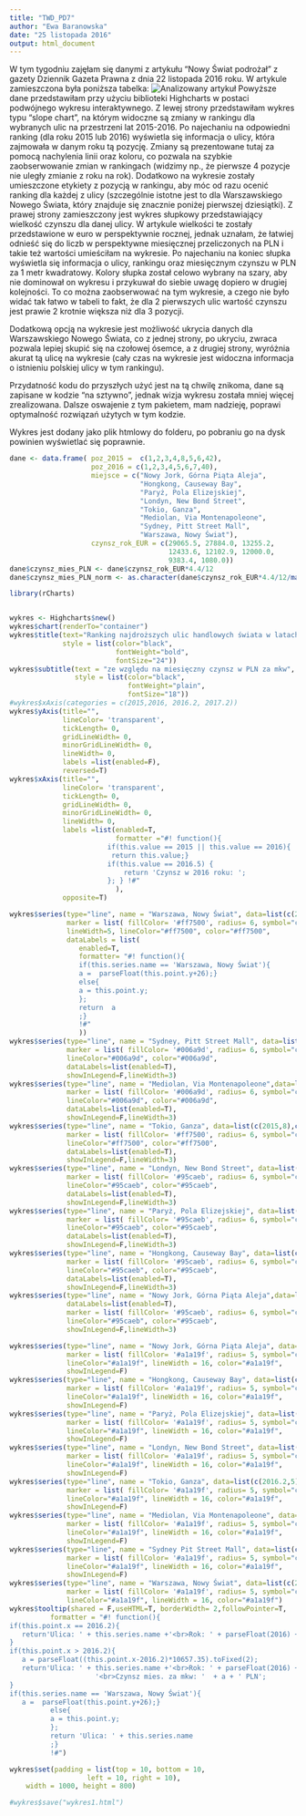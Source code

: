 ---
title: "TWD_PD7"
author: "Ewa Baranowska"
date: "25 listopada 2016"
output: html_document
---


W tym tygodniu zajęłam się danymi z artykułu "Nowy Świat podrożał" z gazety Dziennik Gazeta Prawna z dnia 22 listopada 2016 roku. W artykule zamieszczona była poniższa tabelka:
![Analizowany artykuł](dane.jpg)
Powyższe dane przedstawiłam przy użyciu biblioteki Highcharts w postaci podwójnego wykresu interaktywnego. Z lewej strony przedstawiłam wykres typu "slope chart", na którym widoczne są zmiany w rankingu dla wybranych ulic na przestrzeni lat 2015-2016. Po najechaniu na odpowiedni ranking (dla roku 2015 lub 2016) wyświetla się informacja o ulicy, która zajmowała w danym roku tą pozycję. Zmiany są prezentowane tutaj za pomocą nachylenia linii oraz koloru, co pozwala na szybkie zaobserwowanie zmian w rankingach (widzimy np., że pierwsze 4 pozycje nie uległy zmianie z roku na rok). Dodatkowo na wykresie zostały umieszczone etykiety z pozycją w rankingu, aby móc od razu ocenić ranking dla każdej z ulicy (szczególnie istotne jest to dla Warszawskiego Nowego Świata, który znajduje się znacznie poniżej pierwszej dziesiątki).
Z prawej strony zamieszczony jest wykres słupkowy przedstawiający wielkość czynszu dla danej ulicy. W artykule wielkości te zostały przedstawione w euro w perspektywnie rocznej, jednak uznałam, że łatwiej odnieść się do liczb w perspektywne miesięcznej przeliczonych na PLN i takie też wartości umieściłam na wykresie. Po najechaniu na koniec słupka wyświetla się informacja o ulicy, rankingu oraz miesięcznym czynszu w PLN za 1 metr kwadratowy. Kolory słupka został celowo wybrany na szary, aby nie dominował on wykresu i przykuwał do siebie uwagę dopiero w drugiej kolejności. 
To co można zaobserwować na tym wykresie, a czego nie było widać tak łatwo w tabeli to fakt, że dla 2 pierwszych ulic wartość czynszu jest prawie 2 krotnie większa niż dla 3 pozycji.

Dodatkową opcją na wykresie jest możliwość ukrycia danych dla Warszawskiego Nowego Świata, co z jednej strony, po ukryciu, zwraca pozwala lepiej skupić się na czołowej ósemce, a z drugiej strony, wyróżnia akurat tą ulicę na wykresie (cały czas na wykresie jest widoczna informacja o istnieniu polskiej ulicy w tym rankingu).

Przydatność kodu do przyszłych użyć jest na tą chwilę znikoma, dane są zapisane w kodzie "na sztywno", jednak wizja wykresu została mniej więcej zrealizowana. Dalsze oswajenie z tym pakietem, mam nadzieję, poprawi optymalność rozwiązań użytych w tym kodzie. 

Wykres jest dodany jako plik htmlowy do folderu, po pobraniu go na dysk powinien wyświetlać się poprawnie.


```{r}

dane <- data.frame( poz_2015 =  c(1,2,3,4,8,5,6,42),
                    poz_2016 = c(1,2,3,4,5,6,7,40),
                    miejsce = c("Nowy Jork, Górna Piąta Aleja",
                                "Hongkong, Causeway Bay",
                                "Paryż, Pola Elizejskiej",
                                "Londyn, New Bond Street",
                                "Tokio, Ganza",
                                "Mediolan, Via Montenapoleone",
                                "Sydney, Pitt Street Mall",
                                "Warszawa, Nowy Świat"),
                    czynsz_rok_EUR = c(29065.5, 27884.0, 13255.2,
                                       12433.6, 12102.9, 12000.0,
                                       9383.4, 1080.0))
dane$czynsz_mies_PLN <- dane$czynsz_rok_EUR*4.4/12
dane$czynsz_mies_PLN_norm <- as.character(dane$czynsz_rok_EUR*4.4/12/max(dane$czynsz_rok_EUR*4.4/12)+2016.2)

library(rCharts)


wykres <- Highcharts$new()
wykres$chart(renderTo="container")
wykres$title(text="Ranking najdroższych ulic handlowych świata w latach 2015-2016",
             style = list(color="black",
                          fontWeight="bold",
                          fontSize="24"))
wykres$subtitle(text = "ze względu na miesięczny czynsz w PLN za mkw",
                style = list(color="black",
                             fontWeight="plain",
                             fontSize="18"))
#wykres$xAxis(categories = c(2015,2016, 2016.2, 2017.2))
wykres$yAxis(title="",
             lineColor= 'transparent',
             tickLength= 0,
             gridLineWidth= 0,
             minorGridLineWidth= 0,
             lineWidth= 0,
             labels =list(enabled=F),
             reversed=T)
wykres$xAxis(title="",
             lineColor= 'transparent',
             tickLength= 0,
             gridLineWidth= 0,
             minorGridLineWidth= 0,
             lineWidth= 0,
             labels =list(enabled=T,
                          formatter ="#! function(){
                        if(this.value == 2015 || this.value == 2016){
                         return this.value;}
                        if(this.value == 2016.5) {
                            return 'Czynsz w 2016 roku: ';
                        }; } !#"
                          ),
             opposite=T)

wykres$series(type="line", name = "Warszawa, Nowy Świat", data=list(c(2015,16),c(2016,14)),
              marker = list( fillColor= '#ff7500', radius= 6, symbol="circle" ),
              lineWidth=5, lineColor="#ff7500", color="#ff7500",
              dataLabels = list(
                 enabled=T,
                 formatter= "#! function(){
                 if(this.series.name == 'Warszawa, Nowy Świat'){
                 a =  parseFloat(this.point.y+26);}
                 else{
                 a = this.point.y;
                 };
                 return  a
                 ;}
                 !#"
                 ))
wykres$series(type="line", name = "Sydney, Pitt Street Mall", data=list(c(2015,6),c(2016,7)),
              marker = list( fillColor= '#006a9d', radius= 6, symbol="circle" ),
              lineColor="#006a9d", color="#006a9d",
              dataLabels=list(enabled=T),
              showInLegend=F,lineWidth=3)
wykres$series(type="line", name = "Mediolan, Via Montenapoleone",data=list(c(2015,5),c(2016,6)),
              marker = list( fillColor= '#006a9d', radius= 6, symbol="circle" ),
              lineColor="#006a9d", color="#006a9d",
              dataLabels=list(enabled=T),
              showInLegend=F,lineWidth=3)
wykres$series(type="line", name = "Tokio, Ganza", data=list(c(2015,8),c(2016,5)),
              marker = list( fillColor= '#ff7500', radius= 6, symbol="circle" ),
              lineColor="#ff7500", color="#ff7500",
              dataLabels=list(enabled=T),
              showInLegend=F,lineWidth=3)
wykres$series(type="line", name = "Londyn, New Bond Street", data=list(c(2015,4),c(2016,4)),
              marker = list( fillColor= '#95caeb', radius= 6, symbol="circle" ),
              lineColor="#95caeb", color="#95caeb",
              dataLabels=list(enabled=T),
              showInLegend=F,lineWidth=3)
wykres$series(type="line", name = "Paryż, Pola Elizejskiej", data=list(c(2015,3),c(2016,3)),
              marker = list( fillColor= '#95caeb', radius= 6, symbol="circle" ),
              lineColor="#95caeb", color="#95caeb",
              dataLabels=list(enabled=T),
              showInLegend=F,lineWidth=3)
wykres$series(type="line", name = "Hongkong, Causeway Bay", data=list(c(2015,2),c(2016,2)),
              marker = list( fillColor= '#95caeb', radius= 6, symbol="circle" ),
              lineColor="#95caeb", color="#95caeb",
              dataLabels=list(enabled=T),
              showInLegend=F,lineWidth=3)
wykres$series(type="line", name = "Nowy Jork, Górna Piąta Aleja",data=list(c(2015,1),c(2016,1)),
              dataLabels=list(enabled=T),
              marker = list( fillColor= '#95caeb', radius= 6, symbol="circle" ),
              lineColor="#95caeb", color="#95caeb",
              showInLegend=F,lineWidth=3)

wykres$series(type="line", name = "Nowy Jork, Górna Piąta Aleja", data=list(c(2016.2,1),c(2017.2,1)),
              marker = list( fillColor= '#a1a19f', radius= 5, symbol="circle" ),
              lineColor="#a1a19f", lineWidth = 16, color="#a1a19f",
              showInLegend=F)
wykres$series(type="line", name = "Hongkong, Causeway Bay", data=list(c(2016.2,2),c(2017.15935043264,2)),
              marker = list( fillColor= '#a1a19f', radius= 5, symbol="circle" ),
              lineColor="#a1a19f", lineWidth = 16, color="#a1a19f",
              showInLegend=F)
wykres$series(type="line", name = "Paryż, Pola Elizejskiej", data=list(c(2016.2,3),c(2016.65604582753,3)),
              marker = list( fillColor= '#a1a19f', radius= 5, symbol="circle" ),
              lineColor="#a1a19f", lineWidth = 16, color="#a1a19f",
              showInLegend=F)
wykres$series(type="line", name = "Londyn, New Bond Street", data=list(c(2016.2,4),c(2016.6277786379,4)),
              marker = list( fillColor= '#a1a19f', radius= 5, symbol="circle" ),
              lineColor="#a1a19f", lineWidth = 16, color="#a1a19f",
              showInLegend=F)
wykres$series(type="line", name = "Tokio, Ganza", data=list(c(2016.2,5),c(2016.61640088765,5)),
              marker = list( fillColor= '#a1a19f', radius= 5, symbol="circle" ),
              lineColor="#a1a19f", lineWidth = 16, color="#a1a19f",
              showInLegend=F)
wykres$series(type="line", name = "Mediolan, Via Montenapoleone", data=list(c(2016.2,6),c(2016.61286060794,6)),
              marker = list( fillColor= '#a1a19f', radius= 5, symbol="circle" ),
              lineColor="#a1a19f", lineWidth = 16, color="#a1a19f",
              showInLegend=F)
wykres$series(type="line", name = "Sydney Pit Street Mall", data=list(c(2016.2,7),c(2016.52283635238,7)),
              marker = list( fillColor= '#a1a19f', radius= 5, symbol="circle" ),
              lineColor="#a1a19f", lineWidth = 16, color="#a1a19f",
              showInLegend=F)
wykres$series(type="line", name = "Warszawa, Nowy Świat", data=list(c(2016.2,14),c(2016.23715745471,14)),
              marker = list( fillColor= '#a1a19f', radius= 5, symbol="circle" ),
              lineColor="#a1a19f", lineWidth = 16, color="#a1a19f")
wykres$tooltip(shared = F,useHTML=T, borderWidth= 2,followPointer=T,
          formatter = "#! function(){
if(this.point.x == 2016.2){
   return'Ulica: ' + this.series.name +'<br>Rok: ' + parseFloat(2016) + '<br>Ranking: ' + this.point.y;
}
if(this.point.x > 2016.2){
   a = parseFloat((this.point.x-2016.2)*10657.35).toFixed(2);
   return'Ulica: ' + this.series.name +'<br>Rok: ' + parseFloat(2016) +
                     '<br>Czynsz mies. za mkw: '  + a + ' PLN';
}
if(this.series.name == 'Warszawa, Nowy Świat'){
   a =  parseFloat(this.point.y+26);}
          else{
          a = this.point.y;
          };
          return 'Ulica: ' + this.series.name
          ;}
          !#")

wykres$set(padding = list(top = 10, bottom = 10,
                   left = 10, right = 10),
    width = 1000, height = 800)

#wykres$save("wykres1.html")
```

